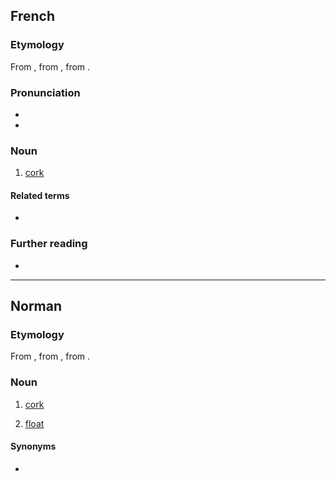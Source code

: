 {{also|liege|Liege|Liège}}
==French==

===Etymology===
From {{inh|fr|fro|-}}, from {{inh|fr|VL.|*levius}}, from {{inh|fr|la|levis||light (in weight)}}.

===Pronunciation===
* {{fr-IPA}}
* {{audio|fr|Fr-liège.ogg|audio}}

===Noun===
{{fr-noun|m}}

# [[cork]] {{q|substance}}

====Related terms====
* {{l|fr|léger}}

===Further reading===
* {{R:TLFi}}

----

==Norman==

===Etymology===
From {{inh|nrf|fro|-}}, from {{inh|nrf|VL.|*levius}}, from {{inh|nrf|la|levis||light (in weight)}}.

===Noun===
{{nrf-noun|m}}

# {{lb|nrf|Jersey}} [[cork]]
# {{lb|nrf|Jersey|fishing}} [[float]]

====Synonyms====
* {{sense|float}} {{l|nrf|fliotte}}

{{topics|nrf|Materials}}